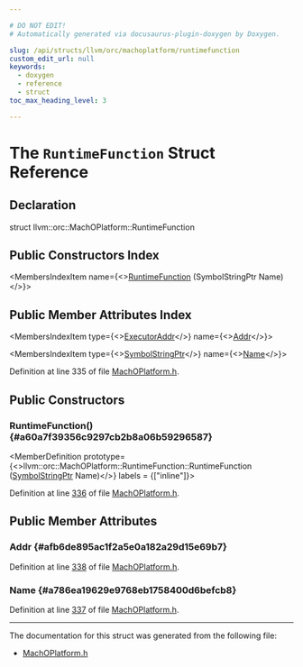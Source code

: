 ```yaml
---

# DO NOT EDIT!
# Automatically generated via docusaurus-plugin-doxygen by Doxygen.

slug: /api/structs/llvm/orc/machoplatform/runtimefunction
custom_edit_url: null
keywords:
  - doxygen
  - reference
  - struct
toc_max_heading_level: 3

---
```





# The `RuntimeFunction` Struct Reference

<DoxygenPage pluginConfig={pluginConfig}>



## Declaration

<CodeBlock>struct llvm::orc::MachOPlatform::RuntimeFunction</CodeBlock>

## Public Constructors Index

<MembersIndex>

<MembersIndexItem
  name={<><a href="#a60a7f39356c9297cb2b8a06b59296587">RuntimeFunction</a> (SymbolStringPtr Name)</>}>
</MembersIndexItem>

</MembersIndex>

## Public Member Attributes Index

<MembersIndex>

<MembersIndexItem
  type={<><a href="/docs/api/classes/llvm/orc/executoraddr">ExecutorAddr</a></>}
  name={<><a href="#afb6de895ac1f2a5e0a182a29d15e69b7">Addr</a></>}>
</MembersIndexItem>

<MembersIndexItem
  type={<><a href="/docs/api/classes/llvm/orc/symbolstringptr">SymbolStringPtr</a></>}
  name={<><a href="#a786ea19629e9768eb1758400d6befcb8">Name</a></>}>
</MembersIndexItem>

</MembersIndex>


Definition at line 335 of file <a href="/docs/api/files/include/include/llvm/include/llvm/executionengine/include/llvm/executionengine/orc/machoplatform-h">MachOPlatform.h</a>.

<SectionDefinition>

## Public Constructors

### RuntimeFunction() {#a60a7f39356c9297cb2b8a06b59296587}

<MemberDefinition
  prototype={<>llvm::orc::MachOPlatform::RuntimeFunction::RuntimeFunction (<a href="/docs/api/classes/llvm/orc/symbolstringptr">SymbolStringPtr</a> Name)</>}
  labels = {["inline"]}>

Definition at line <a href="/docs/api/files/include/include/llvm/include/llvm/executionengine/include/llvm/executionengine/orc/machoplatform-h/#l00336">336</a> of file <a href="/docs/api/files/include/include/llvm/include/llvm/executionengine/include/llvm/executionengine/orc/machoplatform-h">MachOPlatform.h</a>.
</MemberDefinition>

</SectionDefinition>

<SectionDefinition>

## Public Member Attributes

### Addr {#afb6de895ac1f2a5e0a182a29d15e69b7}

<MemberDefinition
  prototype="ExecutorAddr llvm::orc::MachOPlatform::RuntimeFunction::Addr">

Definition at line <a href="/docs/api/files/include/include/llvm/include/llvm/executionengine/include/llvm/executionengine/orc/machoplatform-h/#l00338">338</a> of file <a href="/docs/api/files/include/include/llvm/include/llvm/executionengine/include/llvm/executionengine/orc/machoplatform-h">MachOPlatform.h</a>.
</MemberDefinition>

### Name {#a786ea19629e9768eb1758400d6befcb8}

<MemberDefinition
  prototype="SymbolStringPtr llvm::orc::MachOPlatform::RuntimeFunction::Name">

Definition at line <a href="/docs/api/files/include/include/llvm/include/llvm/executionengine/include/llvm/executionengine/orc/machoplatform-h/#l00337">337</a> of file <a href="/docs/api/files/include/include/llvm/include/llvm/executionengine/include/llvm/executionengine/orc/machoplatform-h">MachOPlatform.h</a>.
</MemberDefinition>

</SectionDefinition>

<hr/>

The documentation for this struct was generated from the following file:

<ul>
<li><a href="/docs/api/files/include/include/llvm/include/llvm/executionengine/include/llvm/executionengine/orc/machoplatform-h">MachOPlatform.h</a></li>
</ul>

</DoxygenPage>
